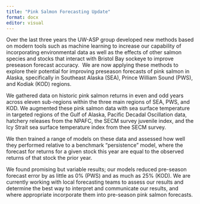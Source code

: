 ```yaml
---
title: "Pink Salmon Forecasting Update"
format: docx
editor: visual
---
```


Over the last three years the UW-ASP group developed new methods based
on modern tools such as machine learning to increase our capability of
incorporating environmental data as well as the effects of other salmon
species and stocks that interact with Bristol Bay sockeye to improve
preseason forecast accuracy.  We are now applying these methods to
explore their potential for improving preseason forecasts of pink salmon
in Alaska, specifically in Southeast Alaska (SEA), Prince William Sound
(PWS), and Kodiak (KOD) regions.

We gathered data on historic pink salmon returns in even and odd years
across eleven sub-regions within the three main regions of SEA, PWS, and
KOD. We augmented these pink salmon data with sea surface temperature in
targeted regions of the Gulf of Alaska, Pacific Decadal Oscillation
data, hatchery releases from the NPAFC, the SECM survey juvenile index,
and the Icy Strait sea surface temperature index from thee SECM survey.

We then trained a range of models on these data and assessed how well
they performed relative to a benchmark "persistence" model, where the
forecast for returns for a given stock this year are equal to the
observed returns of that stock the prior year.

We found promising but variable results; our models reduced pre-season
forecast error by as little as 0% (PWS) and as much as 25% (KOD). We are
currently working with local forecasting teams to assess our results and
determine the best way to interpret and communicate our results, and
where appropriate incorporate them into pre-season pink salmon
forecasts.
